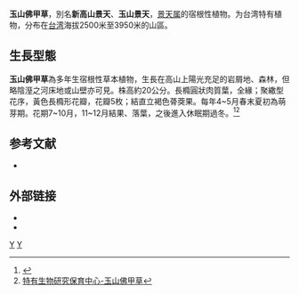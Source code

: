 {{Speciesbox 
| taxon = Sedum morrisonense
| authority = [[早田文藏|Hayata]]
| image = Morrisor Stonecrop.jpg
}}
'''玉山佛甲草'''，別名'''新高山景天'''、'''玉山景天'''，[[景天属|景天属]]的宿根性植物。为台湾特有植物，分布在[[台湾|台湾]]海拔2500米至3950米的山區。

==生長型態==
'''玉山佛甲草'''為多年生宿根性草本植物，生長在高山上陽光充足的岩屑地、森林，但略陰溼之河床地或山壁亦可見。株高約20公分。長橢圓狀肉質葉，全緣；聚繖型花序，黃色長橢形花瓣，花瓣5枚；結直立褐色蓇葖果。每年4~5月春末夏初為萌芽期。花期7~10月，11~12月結果、落葉，之後進入休眠期過冬。<ref>{{Cite book | author = 林文智 | title = 臺灣高山植物圖鑑 | location = 台北市| publisher = 淑馨出版社 | date = 1993年11月 | pages = p14-15 |ISBN = 957-531-313-5| accessdate =  | url =  | language= 中文 | quote =  }}</ref><ref>[http://plant.tesri.gov.tw/plant100/WebPlantDetail.aspx?tno=404012120 特有生物研究保育中心-玉山佛甲草]</ref>

==参考文献==
{{Reflist}}
{{refbegin}}
* {{cite web| url =http://www.bioinfo.cn/db05/KmzwSpecies.php?action=view&id=6350| title =玉山佛甲草| work =中国高等植物数据库全库| publisher =中国科学院微生物研究所| author =昆明植物研究所| accessdate =2009-02-25| deadurl =yes| archiveurl =https://web.archive.org/web/20160305073429/http://www.bioinfo.cn/db05/KmzwSpecies.php?action=view&id=6350| archivedate =2016-03-05}}
{{refend}}

== 外部链接  ==
* {{wikispecies-inline|Sedum|景天属}}
* {{wikispecies-inline|Sedum morrisonense|玉山佛甲草}}
{{Taxonbar|from=Q15230950}}

{{DEFAULTSORT:Sedum morrisonense}}
[[Category:臺灣特有植物|Y]]
[[Category:景天属|Y]]


{{Crassulaceae-stub}}